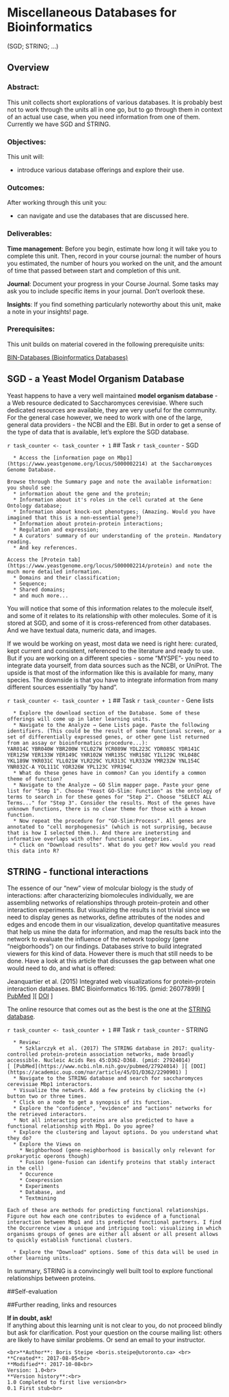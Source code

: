 # Miscellaneous Databases for Bioinformatics {#misc-databases}
(SGD; STRING; ...)

## Overview
### Abstract:
This unit collects short explorations of various databases. It is probably best not to work through the units all in one go, but to go through them in context of an actual use case, when you need information from one of them. Currently we have SGD and STRING.

### Objectives:

This unit will:

  * introduce various database offerings and explore their use.

### Outcomes:

After working through this unit you:

  * can navigate and use the databases that are discussed here.

### Deliverables:
**Time management**: Before you begin, estimate how long it will take you to complete this unit. Then, record in your course journal: the number of hours you estimated, the number of hours you worked on the unit, and the amount of time that passed between start and completion of this unit.

**Journal**: Document your progress in your Course Journal. Some tasks may ask you to include specific items in your journal. Don't overlook these.

**Insights**: If you find something particularly noteworthy about this unit, make a note in your insights! page.

### Prerequisites:

This unit builds on material covered in the following prerequisite units:

[BIN-Databases (Bioinformatics Databases)](#bioinfo-databases)


## SGD - a Yeast Model Organism Database

Yeast happens to have a very well maintained **model organism database** - a Web resource dedicated to Saccharomyces cerevisiae. Where such dedicated resources are available, they are very useful for the community. For the general case however, we need to work with one of the large, general data providers - the NCBI and the EBI. But in order to get a sense of the type of data that is available, let's explore the SGD database.

`r task_counter <- task_counter + 1`
## Task `r task_counter` - SGD

```block

  * Access the [information page on Mbp1](https://www.yeastgenome.org/locus/S000002214) at the Saccharomyces Genome Database.

Browse through the Summary page and note the available information: you should see:
  * information about the gene and the protein;
  * Information about it's roles in the cell curated at the Gene Ontology database;
  * Information about knock-out phenotypes; (Amazing. Would you have imagined that this is a non-essential gene?)
  * Information about protein-protein interactions;
  * Regulation and expression;
  * A curators' summary of our understanding of the protein. Mandatory reading.
  * And key references.

Access the [Protein tab](https://www.yeastgenome.org/locus/S000002214/protein) and note the much more detailed information.
  * Domains and their classification;
  * Sequence;
  * Shared domains;
  * and much more...
```

You will notice that some of this information relates to the molecule itself, and some of it relates to its relationship with other molecules. Some of it is stored at SGD, and some of it is cross-referenced from other databases. And we have textual data, numeric data, and images.

If we would be working on yeast, most data we need is right here: curated, kept current and consistent, referenced to the literature and ready to use. But if you are working on a different species - some "MYSPE"- you need to integrate data yourself, from data sources such as the NCBI, or UniProt. The upside is that most of the information like this is available for many, many species. The downside is that you have to integrate information from many different sources essentially "by hand".

`r task_counter <- task_counter + 1`
## Task `r task_counter` - Gene lists

```block
  * Explore the download section of the Database. Some of these offerings will come up in later learning units.
  * Navigate to the Analyze → Gene Lists page. Paste the following identifiers. (This could be the result of some functional screen, or a set of differentially expressed genes, or other gene list returned from an assay or bioinformatics procedure...):
YAR014C YBR040W YBR200W YCL027W YCR089W YDL223C YDR085C YDR141C
YER125W YER133W YER149C YHR102W YHR135C YHR158C YIL129C YKL048C
YKL189W YKR031C YLL021W YLR229C YLR313C YLR332W YMR232W YNL154C
YNR032C-A YOL111C YOR326W YPL123C YPR194C
  * What do these genes have in common? Can you identify a common theme of function?
  * Navigate to the Analyze → GO Slim mapper page. Paste your gene list for "Step 1". Choose "Yeast GO-Slim: Function" as the ontology of terms to search in for these genes for "Step 2". Choose "SELECT ALL Terms..." for "Step 3". Consider the results. Most of the genes have unknown functions, there is no clear theme for those with a known function.
  * Now repeat the procedure for "GO-Slim:Process". All genes are annotated to "cell morphogenesis" (which is not surprising, because that is how I selected them.). And there are inetersting and informative overlaps with other functional categories.
  * Click on "Download results". What do you get? How would you read this data into R?
```
 
## STRING - functional interactions

The essence of our "new" view of molcular biology is the study of interactions: after characterizing biomolecules individually, we are assembling networks of relationships through protein-protein and other interaction experiments. But visualizing the results is not trivial since we need to display genes as networks, define attributes of the nodes and edges and encode them in our visualization, develop quantitative measures that help us mine the data for information, and map the results back into the network to evaluate the influence of the network topology (gene "neigborhoods") on our findings. Databases strive to build integrated viewers for this kind of data. However there is much that still needs to be done. Have a look at this article that discusses the gap between what one would need to do, and what is offered:

Jeanquartier et al. (2015) Integrated web visualizations for protein-protein interaction databases. BMC Bioinformatics 16:195. (pmid: 26077899)
[ [PubMed](https://www.ncbi.nlm.nih.gov/pubmed/26077899) ][ [DOI](https://bmcbioinformatics.biomedcentral.com/articles/10.1186/s12859-015-0615-z) ] 

The online resource that comes out as the best is the one at the [STRING database](https://string-db.org/cgi/input.pl).

`r task_counter <- task_counter + 1`
## Task `r task_counter` - STRING

```block
  * Review:
    * Szklarczyk et al. (2017) The STRING database in 2017: quality-controlled protein-protein association networks, made broadly accessible. Nucleic Acids Res 45:D362-D368. (pmid: 27924014)
[ [PubMed](https://www.ncbi.nlm.nih.gov/pubmed/27924014) ][ [DOI](https://academic.oup.com/nar/article/45/D1/D362/2290901) ] 
  * Navigate to the STRING database and search for saccharomyces cerevisiae Mbp1 interactors.
  * Visualize the network. Add a few proteins by clicking the (+) button two or three times.
  * Click on a node to get a synopsis of its function.
  * Explore the "confidence", "evidence" and "actions" networks for the retrieved interactors.
  * Not all interacting proteins are also predicted to have a functional relationship with Mbp1. Do you agree?
  * Explore the clustering and layout options. Do you understand what they do?
  * Explore the Views on
    * Neighborhood (gene-neighborhood is basically only relevant for prokaryotic operons though)
    * Fusion (gene-fusion can identify proteins that stably interact in the cell)
    * Occurence
    * Coexpression
    * Experiments
    * Database, and
    * Textmining

Each of these are methods for predicting functional relationships. Figure out how each one contributes to evidence of a functional interaction between Mbp1 and its predicted functional partners. I find the Occurrence view a unique and intriguing tool: visualizing in which organisms groups of genes are either all absent or all present allows to quickly establish functional clusters.

  * Explore the "Download" options. Some of this data will be used in other learning units.

```

In summary, STRING is a convincingly well built tool to explore functional relationships between proteins.
 
##Self-evaluation

##Further reading, links and resources

**If in doubt, ask!**<br>
If anything about this learning unit is not clear to you, do not proceed blindly but ask for clarification. Post your question on the course mailing list: others are likely to have similar problems. Or send an email to your instructor.

```block2
<br>**Author**: Boris Steipe <boris.steipe@utoronto.ca> <br>
**Created**: 2017-08-05<br>
**Modified**: 2017-10-08<br>
Version: 1.0<br>
**Version history**:<br>
1.0 Completed to first live version<br>
0.1 First stub<br>
``` 
